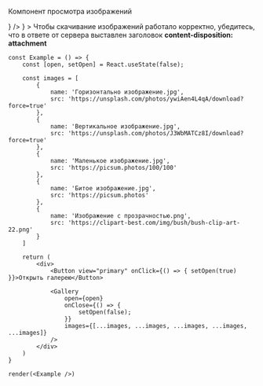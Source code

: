 
Компонент просмотра изображений

<div style={{ marginBottom: '16px' }}>
    <Plate
        view='common'
        leftAddons={
            <Badge view='icon' iconColor='secondary' content={<InformationCircleMIcon />} />
        }
    >
        <span>
            Чтобы скачивание изображений работало корректно, убедитесь, что в ответе от сервера
            выставлен заголовок <b>content-disposition: attachment</b>
        </span>
    </Plate>
</div>

```tsx live
const Example = () => {
    const [open, setOpen] = React.useState(false);

    const images = [
        {
            name: 'Горизонтально изображение.jpg',
            src: 'https://unsplash.com/photos/ywiAen4L4qA/download?force=true'
        },
        {
            name: 'Вертикальное изображение.jpg',
            src: 'https://unsplash.com/photos/J3WbMATCz8I/download?force=true'
        },
        {
            name: 'Маленькое изображение.jpg',
            src: 'https://picsum.photos/100/100'
        },
        {
            name: 'Битое изображение.jpg',
            src: 'https://picsum.photos'
        },
        {
            name: 'Изображение с прозрачностью.png',
            src: 'https://clipart-best.com/img/bush/bush-clip-art-22.png'
        }
    ]
    
    return (
        <div>
            <Button view="primary" onClick={() => { setOpen(true) }}>Открыть галерею</Button>

            <Gallery
                open={open}
                onClose={() => {
                    setOpen(false);
                }}
                images={[...images, ...images, ...images, ...images, ...images]}
            />
        </div>
    )
}

render(<Example />)
```